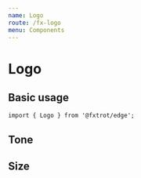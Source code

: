 ```yaml
---
name: Logo
route: /fx-logo
menu: Components
---
```



# Logo

## Basic usage

```tsx
import { Logo } from '@fxtrot/edge';
```

<Playground>
  <Logo />
</Playground>

## Tone

<Playground>
  <Inline>
    <Logo tone="brand" />
    <Box style={{ backgroundColor: 'var(--gray-900)' }}>
      <Logo tone="light" />
    </Box>
    <Logo tone="dark" />
  </Inline>
</Playground>

## Size

<Playground>
  <Inline alignY="center">
    <Stack>
      <Logo size="xs" />
      <Logo size="xs" />
    </Stack>
    <Stack>
      <Logo size="s" />
      <Logo size="s" />
    </Stack>
    <Stack>
      <Logo size="m" />
      <Logo size="m" />
    </Stack>
    <Stack>
      <Logo size="l" />
      <Logo size="l" />
    </Stack>
    <Stack>
      <Logo size="xl" />
      <Logo size="xl" />
    </Stack>
  </Inline>
</Playground>

<!-- ## Squared

By default, logo has line bottom space to be visually aligned with the text (the `x` part). You can make it squared using `squared` prop:

<Playground>
  <Inline>
    <Box p="xs" style={{ backgroundColor: 'var(--gray-900)' }}>
      <Logo tone="light" squared />
    </Box>
  </Inline>
</Playground> -->
